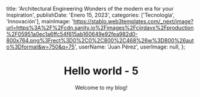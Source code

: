 title: 'Architectural Engineering Wonders of the modern era for your Inspiration',
publishDate: 'Enero 15, 2023',
categories: ['Tecnología', 'Innovación'],
mainImage: 'https://stablo.web3templates.com/_next/image?url=https%3A%2F%2Fcdn.sanity.io%2Fimages%2Fcijrdavx%2Fproduction%2F05951a0ec1a6ffc54f615ab160649e92fea982d0-800x764.png%3Frect%3D0%2C0%2C800%2C468%26w%3D800%26auto%3Dformat&w=750&q=75',
userName: 'Juan Pérez',
userImage: null,
};

<Header metadata={metadata} />

# Hello world - 5

Welcome to my blog!

<Back />